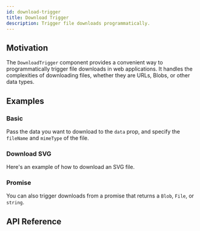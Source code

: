 ```yaml
---
id: download-trigger
title: Download Trigger
description: Trigger file downloads programmatically.
---
```


## Motivation

The `DownloadTrigger` component provides a convenient way to programmatically trigger file downloads in web
applications. It handles the complexities of downloading files, whether they are URLs, Blobs, or other data types.

## Examples

### Basic

Pass the data you want to download to the `data` prop, and specify the `fileName` and `mimeType` of the file.

<Example id="basic" />

### Download SVG

Here's an example of how to download an SVG file.

<Example id="svg" />

### Promise

You can also trigger downloads from a promise that returns a `Blob`, `File`, or `string`.

<Example id="with-promise" />

## API Reference

<ComponentTypes id="download-trigger" />
